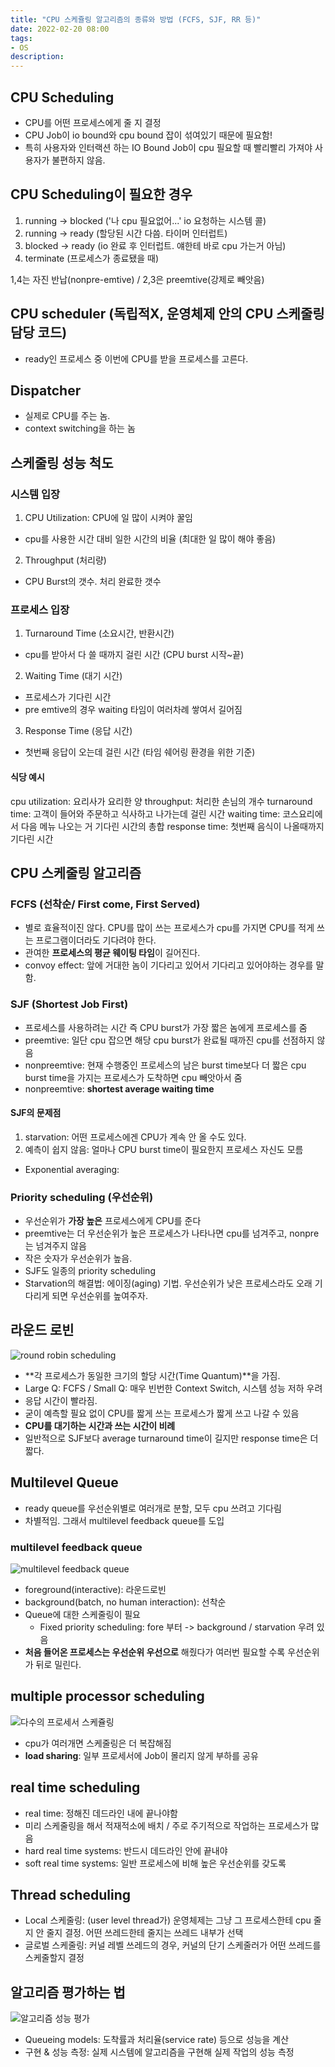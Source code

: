 ```yaml
---
title: "CPU 스케쥴링 알고리즘의 종류와 방법 (FCFS, SJF, RR 등)"
date: 2022-02-20 08:00
tags:
- OS
description: 
---
```


## CPU Scheduling

- CPU를 어떤 프로세스에게 줄 지 결정
- CPU Job이 io bound와 cpu bound 잡이 섞여있기 때문에 필요함!
- 특히 사용자와 인터랙션 하는 IO Bound Job이 cpu 필요할 때 빨리빨리 가져야 사용자가 불편하지 않음.

## CPU Scheduling이 필요한 경우

1. running -> blocked ('나 cpu 필요없어...' io 요청하는 시스템 콜)
2. running -> ready (할당된 시간 다씀. 타이머 인터럽트)
3. blocked -> ready (io 완료 후 인터럽트. 얘한테 바로 cpu 가는거 아님)
4. terminate (프로세스가 종료됐을 때)

1,4는 자진 반납(nonpre-emtive) / 2,3은 preemtive(강제로 빼앗음)

## CPU scheduler (독립적X, 운영체제 안의 CPU 스케줄링 담당 코드)

- ready인 프로세스 중 이번에 CPU를 받을 프로세스를 고른다.

## Dispatcher

- 실제로 CPU를 주는 놈.
- context switching을 하는 놈

## 스케줄링 성능 척도

### 시스템 입장

1. CPU Utilization: CPU에 일 많이 시켜야 꿀임

- cpu를 사용한 시간 대비 일한 시간의 비율 (최대한 일 많이 해야 좋음)

2. Throughput (처리량)

- CPU Burst의 갯수. 처리 완료한 갯수  

### 프로세스 입장

1. Turnaround Time (소요시간, 반환시간)  

- cpu를 받아서 다 쓸 때까지 걸린 시간 (CPU burst 시작~끝)

2. Waiting Time (대기 시간)

- 프로세스가 기다린 시간
- pre emtive의 경우 waiting 타임이 여러차례 쌓여서 길어짐

3. Response Time (응답 시간)

- 첫번째 응답이 오는데 걸린 시간 (타임 쉐어링 환경을 위한 기준)

#### 식당 예시

cpu utilization: 요리사가 요리한 양
throughput: 처리한 손님의 개수
turnaround time: 고객이 들어와 주문하고 식사하고 나가는데 걸린 시간
waiting time: 코스요리에서 다음 메뉴 나오는 거 기다린 시간의 총합
response time: 첫번째 음식이 나올때까지 기다린 시간

## CPU 스케줄링 알고리즘

### FCFS (선착순/ First come, First Served)

- 별로 효율적이진 않다. CPU를 많이 쓰는 프로세스가 cpu를 가지면 CPU를 적게 쓰는 프로그램이더라도 기다려야 한다.
- 관여한 **프로세스의 평균 웨이팅 타임**이 길어진다.
- convoy effect: 앞에 거대한 놈이 기다리고 있어서 기다리고 있어야하는 경우를 말함.

### SJF (Shortest Job First)

- 프로세스를 사용하려는 시간 즉 CPU burst가 가장 짧은 놈에게 프로세스를 줌
- preemtive: 일단 cpu 잡으면 해당 cpu burst가 완료될 때까진 cpu를 선점하지 않음
- nonpreemtive: 현재 수행중인 프로세스의 남은 burst time보다 더 짧은 cpu burst time을 가지는 프로세스가 도착하면 cpu 빼앗아서 줌
- nonpreemtive: **shortest average waiting time**

#### SJF의 문제점

1. starvation: 어떤 프로세스에겐 CPU가 계속 안 올 수도 있다.
2. 예측이 쉽지 않음: 얼마나 CPU burst time이 필요한지 프로세스 자신도 모름

- Exponential averaging:

### Priority scheduling (우선순위)

- 우선순위가 **가장 높은** 프로세스에게 CPU를 준다
- preemtive는 더 우선순위가 높은 프로세스가 나타나면 cpu를 넘겨주고, nonpre는 넘겨주지 않음
- 작은 숫자가 우선순위가 높음.
- SJF도 일종의 priority scheduling
- Starvation의 해결법: 에이징(aging) 기법. 우선순위가 낮은 프로세스라도 오래 기다리게 되면 우선순위를 높여주자.

## 라운드 로빈

![round robin scheduling](https://user-images.githubusercontent.com/50111853/154834115-4b900873-d810-4c8b-bff2-173cbb397a53.png)

- **각 프로세스가 동일한 크기의 할당 시간(Time Quantum)**을 가짐.
- Large Q: FCFS / Small Q: 매우 빈번한 Context Switch, 시스템 성능 저하 우려
- 응답 시간이 빨라짐.
- 굳이 예측할 필요 없이 CPU를 짧게 쓰는 프로세스가 짧게 쓰고 나갈 수 있음
- **CPU를 대기하는 시간과 쓰는 시간이 비례**
- 일반적으로 SJF보다 average turnaround time이 길지만 response time은 더 짧다.

## Multilevel Queue

- ready queue를 우선순위별로 여러개로 분할, 모두 cpu 쓰려고 기다림
- 차별적임. 그래서 multilevel feedback queue를 도입

### multilevel feedback queue

![multilevel feedback queue](https://user-images.githubusercontent.com/50111853/154834381-cc5b1e4b-79d5-4a24-bbec-9f2cbfa6b1f2.png)

- foreground(interactive): 라운드로빈
- background(batch, no human interaction): 선착순
- Queue에 대한 스케줄링이 필요
  - Fixed priority scheduling: fore 부터 -> background / starvation 우려 있음
- **처음 들어온 프로세스는 우선순위 우선으로** 해줬다가 여러번 필요할 수록 우선순위가 뒤로 밀린다.

## multiple processor scheduling

![다수의 프로세서 스케쥴링](https://user-images.githubusercontent.com/50111853/154839986-bc4d10c5-9745-4d89-8aa7-803fd6b825da.png)

- cpu가 여러개면 스케줄링은 더 복잡해짐
- **load sharing**: 일부 프로세서에 Job이 몰리지 않게 부하를 공유

## real time scheduling

- real time: 정해진 데드라인 내에 끝나야함
- 미리 스케줄링을 해서 적재적소에 배치 / 주로 주기적으로 작업하는 프로세스가 많음
- hard real time systems: 반드시 데드라인 안에 끝내야
- soft real time systems: 일반 프로세스에 비해 높은 우선순위를 갖도록

## Thread scheduling

- Local 스케줄링: (user level thread가) 운영체제는 그냥 그 프로세스한테 cpu 줄지 안 줄지 결정. 어떤 쓰레드한테 줄지는 쓰레드 내부가 선택
- 글로벌 스케줄링: 커널 레벨 쓰레드의 경우, 커널의 단기 스케줄러가 어떤 쓰레드를 스케줄할지 결정

## 알고리즘 평가하는 법

![알고리즘 성능 평가](https://user-images.githubusercontent.com/50111853/154840176-a16412ec-636c-4366-8531-7feb11dcfc8b.png)

- Queueing models: 도착률과 처리율(service rate) 등으로 성능을 계산
- 구현 & 성능 측정: 실제 시스템에 알고리즘을 구현해 실제 작업의 성능 측정
